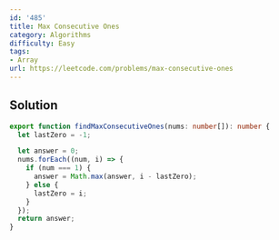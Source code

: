 ```yaml
---
id: '485'
title: Max Consecutive Ones
category: Algorithms
difficulty: Easy
tags:
- Array
url: https://leetcode.com/problems/max-consecutive-ones
---
```


## Solution

```typescript filename="solution.ts" copy
export function findMaxConsecutiveOnes(nums: number[]): number {
  let lastZero = -1;

  let answer = 0;
  nums.forEach((num, i) => {
    if (num === 1) {
      answer = Math.max(answer, i - lastZero);
    } else {
      lastZero = i;
    }
  });
  return answer;
}
```

